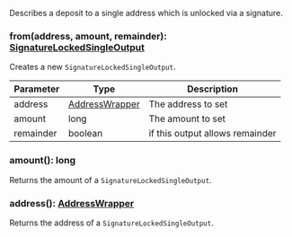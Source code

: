 Describes a deposit to a single address which is unlocked via a signature.

### from(address, amount, remainder): [SignatureLockedSingleOutput](#signaturelockedsingleoutput)

Creates a new `SignatureLockedSingleOutput`.

| Parameter | Type                              | Description                     |
| --------- | --------------------------------- | ------------------------------- |
| address   | [AddressWrapper](#addresswrapper) | The address to set              |
| amount    | long                              | The amount to set               |
| remainder | boolean                           | if this output allows remainder |

### amount(): long

Returns the amount of a `SignatureLockedSingleOutput`.

### address(): [AddressWrapper](#addresswrapper)

Returns the address of a `SignatureLockedSingleOutput`.
